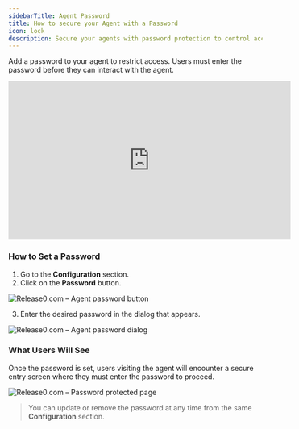 ```yaml
---
sidebarTitle: Agent Password
title: How to secure your Agent with a Password 
icon: lock  
description: Secure your agents with password protection to control access and restrict unauthorized usage.
---
```


Add a password to your agent to restrict access. Users must enter the password before they can interact with the agent.

<iframe
  width="560"
  height="315"
  src="https://www.youtube.com/embed/eZsJFjGOOMM"
  title="Password-Protect Your Chat Agents"
  frameborder="0"
  allow="accelerometer; autoplay; clipboard-write; encrypted-media; gyroscope; picture-in-picture; web-share"
  allowfullscreen
></iframe>

### How to Set a Password

1. Go to the **Configuration** section.
2. Click on the **Password** button.

<Frame style={{ maxWidth: '400px' }}>
  <img src="/images/agent-settings/agent-password.png" alt="Release0.com – Agent password button" />
</Frame>

3. Enter the desired password in the dialog that appears.

<Frame style={{ maxWidth: '400px' }}>
  <img src="/images/agent-settings/agent-password-dialog.png" alt="Release0.com – Agent password dialog" />
</Frame>

### What Users Will See

Once the password is set, users visiting the agent will encounter a secure entry screen where they must enter the password to proceed.

<Frame style={{ maxWidth: '400px' }}>
  <img src="/images/agent-settings/agent-password-protect-page.jpg" alt="Release0.com – Password protected page" />
</Frame>

> You can update or remove the password at any time from the same **Configuration** section.
